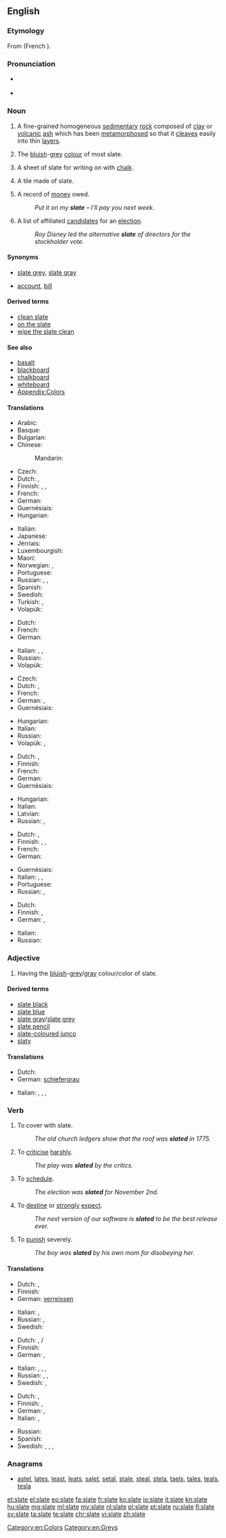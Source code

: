 ==English==
{{wikipedia|Slate (disambiguation)}}
===Etymology===
From {{etyl|fro|en}} {{term|esclate|lang=fro}} (French {{term|éclat|lang=fr}}).

===Pronunciation===
* {{IPA|/sleɪt/}} {{X-SAMPA|/sleIt/}}
* {{rhymes|eɪt}}

===Noun===
{{wikipedia}}
{{en-noun}}

# {{context|uncountable|lang=en}} A fine-grained homogeneous [[sedimentary]] [[rock]] composed of [[clay]] or [[volcanic]] [[ash]] which has been [[metamorphose]]d so that it [[cleave]]s easily into thin [[layer]]s.
# {{context|uncountable|lang=en}} The [[bluish]]-[[grey]] [[colour]] of most slate.
#: {{color panel|708090}}
# {{context|countable|lang=en}} A sheet of slate for writing on with [[chalk]].
# {{context|countable|lang=en}} A tile made of slate.
# {{context|countable|lang=en}} A record of [[money]] owed.
#: ''Put it on my '''slate''' – I’ll pay you next week.''
# {{context|countable|lang=en}} A list of affiliated [[candidate]]s for an [[election]].
#: ''Roy Disney led the alternative '''slate''' of directors for the stockholder vote.''

====Synonyms====
* {{sense|colour/color}} [[slate grey]], [[slate gray]]
* {{sense|record of money owed}} [[account]], [[bill]]

====Derived terms====
* [[clean slate]]
* [[on the slate]]
* [[wipe the slate clean]]

====See also====
* [[basalt]]
* [[blackboard]]
* [[chalkboard]]
* [[whiteboard]]
* [[Appendix:Colors]]

====Translations====
{{trans-top|rock}}
* Arabic: {{t-|ar|أَرْدواز|m|tr='ardwāz}}
* Basque: {{t-|eu|arbela}}
* Bulgarian: {{t-|bg|шиста|f|sc=Cyrl}}
* Chinese:
*: Mandarin: {{t+|cmn|板岩|tr=bǎnyán|sc=Hani}}
* Czech: {{t+|cs|břidlice|f}}
* Dutch: {{t+|nl|lei|n}}, {{t+|nl|leisteen|n}}
* Finnish: {{t-|fi|liuskekivi}}, {{t-|fi|saviliuske}}, {{t+|fi|liuske}}
* French: {{t+|fr|ardoise|f}}
* German: {{t+|de|Schiefer|m}}
* Guernésiais: {{tø|roa-grn|dardaise|f}}
* Hungarian: {{t+|hu|pala}}
{{trans-mid}}
* Italian: {{t+|it|ardesia}}
* Japanese: {{t-|ja|石板|tr=[[せきばん]], sekiban|sc=Jpan}}
* Jèrriais: {{tø|roa-jer|ardouaise|f}}
* Luxembourgish: {{t-|lb|Lee|f}}
* Maori: {{t-|mi|mākoha}}
* Norwegian: {{t+|no|skifer|m}}, {{t-|no|skiferstein|m}}
* Portuguese: {{t-|pt|ardósia|f}}
* Russian: {{t+|ru|шифер|m|tr=šífer|sc=Cyrl}}, {{t-|ru|аспидный сланец|m|tr=aspídnyj slánec|sc=Cyrl}}, {{t+|ru|аспид|m|tr=aspíd|sc=Cyrl}}
* Spanish: {{t-|es|pizarra|f}}
* Swedish: {{t+|sv|skiffer|c}}
* Turkish: {{t+|tr|arduvaz}}, {{t-|tr|kayağantaş}}
* Volapük: {{t+|vo|slet}}
{{trans-bottom}}

{{trans-top|colour/color}}
* Dutch: {{t+|nl|leigrijs|n}}
* French: {{t+|fr|ardoise|f}}
* German: {{t-|de|Schiefergrau|n}}
{{trans-mid}}
* Italian: {{t+|it|ardesia}}, {{t+|it|grigio ardesia}}, {{t-|it|nero ardesia}}
* Russian: {{t+|ru|шифер|m|tr=šífer|sc=Cyrl}}
* Volapük: {{t-|vo|sletaköl}}
{{trans-bottom}}

{{trans-top|sheet of slate for writing on}}
* Czech: {{t-|cs|břidlicová tabulka|f}}
* Dutch: {{t+|nl|lei|n}}, {{t+|nl|schoolbord|n}}
* French: {{t+|fr|ardoise|f}}
* German: {{t+|de|Tafel}}, {{t+|de|Schiefertafel}}
* Guernésiais: {{tø|roa-grn|dardaise|f}}
{{trans-mid}}
* Hungarian: {{t-|hu|palatábla}}
* Italian: {{t+|it|lavagna|f}}
* Russian: {{t+|ru|грифельная доска|f|tr=grífelʹnaja doská|sc=Cyrl}}
* Volapük: {{t+|vo|sletot}}, {{t+|vo|sletagliv}}
{{trans-bottom}}

{{trans-top|tile}}
* Dutch: {{t+|nl|lei|n}}, {{t+|nl|leisteen|m}}
* Finnish: {{t-|fi|liuskekivi}}
* French: {{t+|fr|ardoise|f}}
* German: {{t-|de|Dachschiefer|m}}
* Guernésiais: {{tø|roa-grn|dardaise|f}}
{{trans-mid}}
* Hungarian: {{t+|hu|pala}}
* Italian: {{t-|it|tegola d'ardesia}}
* Latvian: {{t-|lv|šīferis|m}}
* Russian: {{t+|ru|шифер|m|tr=šífer|sc=Cyrl}}, {{t-|ru|шиферная плита|f|tr=šífernaja plitá|sc=Cyrl}}
{{trans-bottom}}

{{trans-top|record of money owed}}
* Dutch: {{t+|nl|bon}}, {{qualifier|Flemish}} {{t-|nl|poef|f}}
* Finnish: {{t+|fi|piikki}}, {{t+|fi|tili}}, {{t+|fi|lasku}}
* French: {{t+|fr|ardoise|f}}
* German: {{t-|de|Schuldentafel|f}} {{qualifier|''put something on the slate'': etwas [[anschreiben]]}}
{{trans-mid}}
* Guernésiais: {{tø|roa-grn|dardaise|f}}
* Italian: {{t-|it|conto aperto}}, {{t-|it|a credito}}, {{t+|it|conto}}
* Portuguese: {{t+|pt|conta|m}}
* Russian: {{t+|ru|счёт|m|tr=sčot|sc=Cyrl}}, {{t-|ru|долговая книга|f|tr=dolgovája kníga|sc=Cyrl}}
{{trans-bottom}}

{{trans-top|list of candidates for an election}}
* Dutch: {{t-|nl|kandidatenlijst|f}}
* Finnish: {{t-|fi|ehdokaslista}}, {{t+|fi|lista}}
* German: {{t+|de|Liste|f}}, {{t-|de|Kandidatenliste|f}}
{{trans-mid}}
* Italian: {{t-|it|lista candidati}}
* Russian: {{t+|ru|список|m|tr=spísok|sc=Cyrl}} {{qualifier|кандида́тов}}
{{trans-bottom}}

===Adjective===
{{en-adj|-}}

# Having the [[bluish]]-[[grey]]/[[gray]] colour/color of slate.

====Derived terms====
* [[slate black]]
* [[slate blue]]
* [[slate gray]]/[[slate grey]]
* [[slate pencil]]
* [[slate-coloured junco]]
* [[slaty]]

====Translations====
{{trans-top|bluish-grey/gray like slate}}
* Dutch: {{t+|nl|leigrijs}}
* German: [[schiefergrau]]
{{trans-mid}}
* Italian: {{t+|it|ardesia}}, {{t-|it|blu ardesia}}, {{t-|it|nero ardesia}}, {{t+|it|grigio ardesia}}
{{trans-bottom}}

===Verb===
{{en-verb|slates|slating|slated}}

# To cover with slate.
#: ''The old church ledgers show that the roof was '''slated''' in 1775.''
# {{context|chiefly|British|lang=en}} To [[criticise]] [[harshly]].
#: ''The play was '''slated''' by the critics.''
# {{context|chiefly|US|lang=en}} To [[schedule]].
#: ''The election was '''slated''' for November 2nd.''
# {{context|chiefly|US|lang=en}} To [[destine]] or [[strongly]] [[expect]].
#: ''The next version of our software is '''slated''' to be the best release ever.''
# To [[punish]] severely.
#: ''The boy was '''slated''' by his own mom for disobeying her.''

====Translations====
{{trans-top|criticise/criticize harshly}}
* Dutch: {{t+|nl|afmaken}}, {{t-|nl|met de grond gelijk maken}}
* Finnish: {{t+|fi|murskata}}
* German: [[verreissen]]
{{trans-mid}}
* Italian: {{t-|it|stroncare}}, {{t-|it|fare a pezzi}}
* Russian: {{t+|ru|раскритиковать|tr=raskritikovátʹ|sc=Cyrl}} {{pf.}}, {{tø|ru|[[устроить]] [[разнос]]|tr=ustróitʹ raznós}} {{pf.}}
* Swedish: {{t-|sv|fördöma}}
{{trans-bottom}}

{{trans-top|schedule}}
* Dutch: {{t+|nl|plannen}}, {{t+|nl|vastleggen}} {{t+|nl|op}}/{{t+|nl|voor}}
* Finnish: {{t-|fi|aikatauluttaa}}
* German: {{t-|de|ansetzen}}, {{t+|de|planen}}
{{trans-mid}}
* Italian: {{t+|it|programmare}}, {{t+|it|prevedere}}, {{t+|it|pianificare}}, {{t-|it|mettere in lista}}
* Russian: {{t+|ru|планировать|tr=planírovatʹ|sc=Cyrl}} {{impf}}, {{t+|ru|намечать|tr=namečátʹ|sc=Cyrl}} {{impf}}, {{t+|ru|назначать|tr=naznačátʹ|sc=Cyrl}} {{impf}}
* Swedish: {{t+|sv|planera}}, {{t-|sv|schemalägga}}
{{trans-bottom}}

{{trans-top|destine}}
* Dutch: {{t+|nl|voorzien}}, {{t-|nl|voorbestemmen}}
* Finnish: {{t+|fi|odottaa}}, {{t+|fi|uskoa}}
* German: {{t+|de|vorsehen}}, {{t+|de|bestimmen}}
* Italian: {{t-|it|destinare}}, {{t+|it|prevedere}}
{{trans-mid}}
* Russian: {{t+|ru|предназначать|tr=prednaznačátʹ|sc=Cyrl}} {{impf}}
* Spanish: {{t+|es|destinar}}
* Swedish: {{t+|sv|förutspå}}, {{t+|sv|förutse}}, {{t+|sv|förutsäga}}, {{t+|sv|förvänta}}
{{trans-bottom}}

===Anagrams===
* [[astel#English|astel]], [[lates#English|lates]], [[least#English|least]], [[leats#English|leats]], [[salet#English|salet]], [[setal#English|setal]], [[stale#English|stale]], [[steal#English|steal]], [[stela#English|stela]], [[taels#English|taels]], [[tales#English|tales]], [[teals#English|teals]], [[tesla#English|tesla]]

[[Category:en:Colors]]
[[Category:en:Greys]]

[[et:slate]]
[[el:slate]]
[[eo:slate]]
[[fa:slate]]
[[fr:slate]]
[[ko:slate]]
[[io:slate]]
[[it:slate]]
[[kn:slate]]
[[hu:slate]]
[[mg:slate]]
[[ml:slate]]
[[my:slate]]
[[nl:slate]]
[[pl:slate]]
[[pt:slate]]
[[ru:slate]]
[[fi:slate]]
[[sv:slate]]
[[ta:slate]]
[[te:slate]]
[[chr:slate]]
[[vi:slate]]
[[zh:slate]]